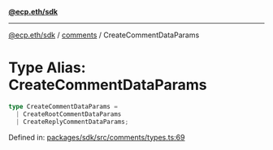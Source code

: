 [**@ecp.eth/sdk**](../../index.mdx)

***

[@ecp.eth/sdk](/sdk-reference/index.mdx) / [comments](/sdk-reference/comments/index.mdx) / CreateCommentDataParams

# Type Alias: CreateCommentDataParams

```ts
type CreateCommentDataParams = 
  | CreateRootCommentDataParams
  | CreateReplyCommentDataParams;
```

Defined in: [packages/sdk/src/comments/types.ts:69](https://github.com/ecp-eth/comments-monorepo/blob/main/packages/sdk/src/comments/types.ts#L69)
